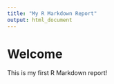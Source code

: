 ```yaml
---
title: "My R Markdown Report"
output: html_document
---
```


# Welcome

This is my first R Markdown report!
